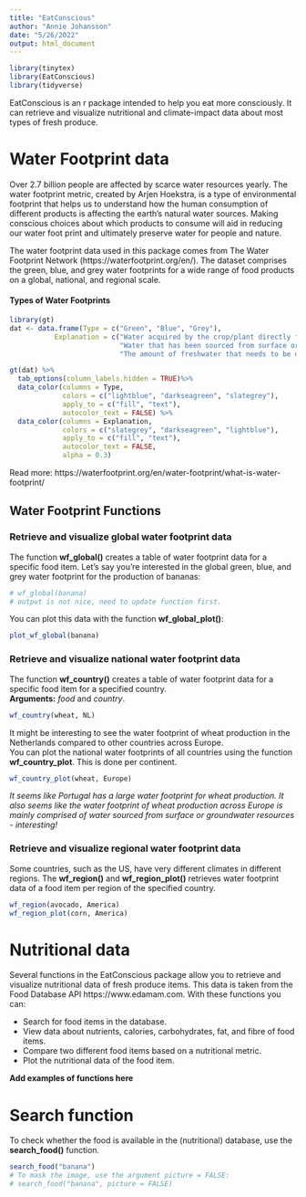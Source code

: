 ```yaml
---
title: "EatConscious"
author: "Annie Johansson"
date: "5/26/2022"
output: html_document
---
```


```r

library(tinytex)
library(EatConscious)
library(tidyverse)

```


EatConscious is an r package intended to help you eat more consciously. It can retrieve and visualize nutritional and climate-impact data about most types of fresh produce.  

# Water Footprint data 

Over 2.7 billion people are affected by scarce water resources yearly. The water footprint metric, created by Arjen Hoekstra, is a type of environmental footprint that helps us to understand how the human consumption of different products is affecting the earth's natural water sources. Making conscious choices about which products to consume will aid in reducing our water foot print and ultimately preserve water for people and nature.  

The water footprint data used in this package comes from The Water Footprint Network (https://waterfootprint.org/en/). The dataset comprises the green, blue, and grey water footprints for a wide range of food products on a global, national, and regional scale.  

#### Types of Water Footprints

```r
library(gt)
dat <- data.frame(Type = c("Green", "Blue", "Grey"), 
           Explanation = c("Water acquired by the crop/plant directly from natural sources, such as precipitation.", 
                           "Water that has been sourced from surface or groundwater resources.", 
                           "The amount of freshwater that needs to be discharged into the water source to remove pollutants and meet water quality standards."))

gt(dat) %>% 
  tab_options(column_labels.hidden = TRUE)%>% 
  data_color(columns = Type, 
             colors = c("lightblue", "darkseagreen", "slategrey"),
             apply_to = c("fill", "text"),
             autocolor_text = FALSE) %>% 
  data_color(columns = Explanation, 
             colors = c("slategrey", "darkseagreen", "lightblue"),
             apply_to = c("fill", "text"),
             autocolor_text = FALSE, 
             alpha = 0.3) 
```
Read more: https://waterfootprint.org/en/water-footprint/what-is-water-footprint/ 

## Water Footprint Functions 

### Retrieve and visualize global water footprint data 

The function **wf_global()** creates a table of water footprint data for a specific food item. 
Let's say you're interested in the global green, blue, and grey water footprint for the production of bananas: 


```r
# wf_global(banana) 
# output is not nice, need to update function first. 
```
  
  You can plot this data with the function **wf_global_plot()**:  
```r
plot_wf_global(banana)
```

### Retrieve and visualize national water footprint data 

The function **wf_country()** creates a table of water footprint data for a specific food item for a specified country.  
**Arguments:**  _food_ and _country_.  

<!-- You should input the country name according the FIPS country codes. -->
<!-- ```{r, eval = FALSE} -->
<!-- countries() -->
<!-- ``` -->
<!-- Use this function to retrieve the country codes for each country. -->

```r
wf_country(wheat, NL)
```

It might be interesting to see the water footprint of wheat production in the Netherlands compared to other countries across Europe.  
You can  plot the national water footprints of all countries using the function **wf_country_plot**. This is done per continent.  

```r
wf_country_plot(wheat, Europe)
```
  
_It seems like Portugal has a large water footprint for wheat production. It also seems like the water footprint of wheat production across Europe is mainly comprised of water sourced from surface or groundwater resources - interesting!_  

### Retrieve and visualize regional water footprint data 

Some countries, such as the US, have very different climates in different regions. The **wf_region()** and **wf_region_plot()** retrieves water footprint data of a food item per region of the specified country. 

```r
wf_region(avocado, America)
wf_region_plot(corn, America)
```

# Nutritional data  
  
Several functions in the EatConscious package allow you to retrieve and visualize nutritional data of fresh produce items. This data is taken from the Food Database API  https://www.edamam.com. With these functions you can:  
  
* Search for food items in the database.  
* View data about nutrients, calories, carbohydrates, fat, and fibre of food items.  
* Compare two different food items based on a nutritional metric.  
* Plot the nutritional data of the food item.

**Add examples of functions here** 

# Search function 

To check whether the food is available in the (nutritional) database, use the **search_food()** function. 

```r
search_food("banana")
# To mask the image, use the argument picture = FALSE: 
# search_food("banana", picture = FALSE)
```

  





